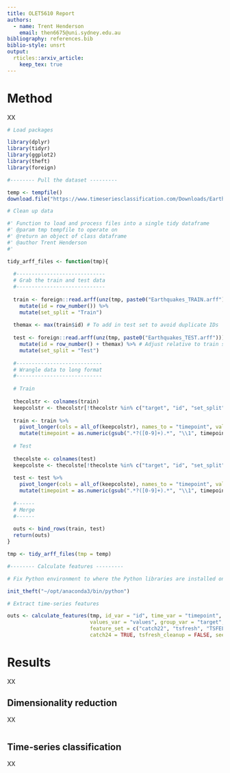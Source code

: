 ```yaml
---
title: OLET5610 Report
authors:
  - name: Trent Henderson
    email: then6675@uni.sydney.edu.au
bibliography: references.bib
biblio-style: unsrt
output: 
  rticles::arxiv_article:
    keep_tex: true
---
```


# Method

XX

```r
# Load packages

library(dplyr)
library(tidyr)
library(ggplot2)
library(theft)
library(foreign)

#-------- Pull the dataset ---------

temp <- tempfile()
download.file("https://www.timeseriesclassification.com/Downloads/Earthquakes.zip", temp, mode = "wb")

# Clean up data

#' Function to load and process files into a single tidy dataframe
#' @param tmp tempfile to operate on
#' @return an object of class dataframe
#' @author Trent Henderson
#' 

tidy_arff_files <- function(tmp){
  
  #-----------------------------
  # Grab the train and test data
  #-----------------------------
  
  train <- foreign::read.arff(unz(tmp, paste0("Earthquakes_TRAIN.arff"))) %>%
    mutate(id = row_number()) %>%
    mutate(set_split = "Train")
  
  themax <- max(train$id) # To add in test set to avoid duplicate IDs
  
  test <- foreign::read.arff(unz(tmp, paste0("Earthquakes_TEST.arff"))) %>%
    mutate(id = row_number() + themax) %>% # Adjust relative to train set to stop double-ups
    mutate(set_split = "Test")
  
  #----------------------------
  # Wrangle data to long format
  #----------------------------
  
  # Train
  
  thecolstr <- colnames(train)
  keepcolstr <- thecolstr[!thecolstr %in% c("target", "id", "set_split")]
  
  train <- train %>%
    pivot_longer(cols = all_of(keepcolstr), names_to = "timepoint", values_to = "values") %>%
    mutate(timepoint = as.numeric(gsub(".*?([0-9]+).*", "\\1", timepoint)))
  
  # Test
  
  thecolste <- colnames(test)
  keepcolste <- thecolste[!thecolste %in% c("target", "id", "set_split")]
  
  test <- test %>%
    pivot_longer(cols = all_of(keepcolste), names_to = "timepoint", values_to = "values") %>%
    mutate(timepoint = as.numeric(gsub(".*?([0-9]+).*", "\\1", timepoint)))
  
  #------
  # Merge
  #------
  
  outs <- bind_rows(train, test)
  return(outs)
}

tmp <- tidy_arff_files(tmp = temp)

#-------- Calculate features ---------

# Fix Python environment to where the Python libraries are installed on my machine

init_theft("~/opt/anaconda3/bin/python")

# Extract time-series features

outs <- calculate_features(tmp, id_var = "id", time_var = "timepoint", 
                           values_var = "values", group_var = "target", 
                           feature_set = c("catch22", "tsfresh", "TSFEL", "Kats"), 
                           catch24 = TRUE, tsfresh_cleanup = FALSE, seed = 123)
```

# Results

XX

## Dimensionality reduction

XX

```r

```

## Time-series classification

XX

```r

```

